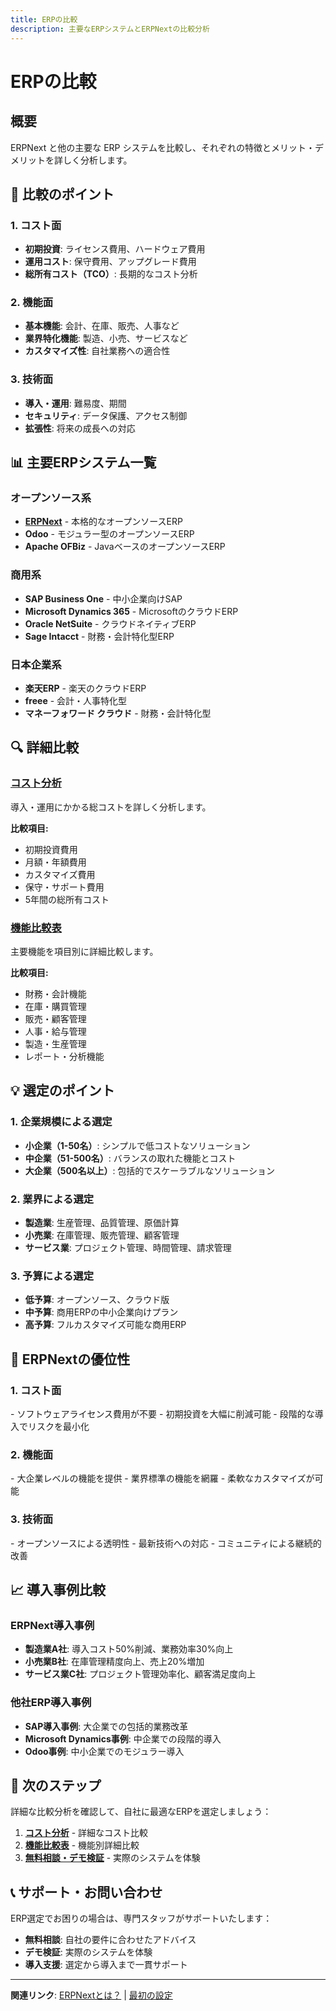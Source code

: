 ---
title: ERPの比較
description: 主要なERPシステムとERPNextの比較分析
---

# ERPの比較

## 概要

ERPNext と他の主要な ERP システムを比較し、それぞれの特徴とメリット・デメリットを詳しく分析します。

## 🎯 比較のポイント

### 1. コスト面
- **初期投資**: ライセンス費用、ハードウェア費用
- **運用コスト**: 保守費用、アップグレード費用
- **総所有コスト（TCO）**: 長期的なコスト分析

### 2. 機能面
- **基本機能**: 会計、在庫、販売、人事など
- **業界特化機能**: 製造、小売、サービスなど
- **カスタマイズ性**: 自社業務への適合性

### 3. 技術面
- **導入・運用**: 難易度、期間
- **セキュリティ**: データ保護、アクセス制御
- **拡張性**: 将来の成長への対応

## 📊 主要ERPシステム一覧

### オープンソース系
- **[ERPNext](/knowledge/erp-comparison/erpnext-vs-others)** - 本格的なオープンソースERP
- **Odoo** - モジュラー型のオープンソースERP
- **Apache OFBiz** - JavaベースのオープンソースERP

### 商用系
- **SAP Business One** - 中小企業向けSAP
- **Microsoft Dynamics 365** - MicrosoftのクラウドERP
- **Oracle NetSuite** - クラウドネイティブERP
- **Sage Intacct** - 財務・会計特化型ERP

### 日本企業系
- **楽天ERP** - 楽天のクラウドERP
- **freee** - 会計・人事特化型
- **マネーフォワード クラウド** - 財務・会計特化型

## 🔍 詳細比較

### [コスト分析](/knowledge/erp-comparison/cost-analysis)
導入・運用にかかる総コストを詳しく分析します。

**比較項目:**
- 初期投資費用
- 月額・年額費用
- カスタマイズ費用
- 保守・サポート費用
- 5年間の総所有コスト

### [機能比較表](/knowledge/erp-comparison/feature-comparison)
主要機能を項目別に詳細比較します。

**比較項目:**
- 財務・会計機能
- 在庫・購買管理
- 販売・顧客管理
- 人事・給与管理
- 製造・生産管理
- レポート・分析機能

## 💡 選定のポイント

### 1. 企業規模による選定
- **小企業（1-50名）**: シンプルで低コストなソリューション
- **中企業（51-500名）**: バランスの取れた機能とコスト
- **大企業（500名以上）**: 包括的でスケーラブルなソリューション

### 2. 業界による選定
- **製造業**: 生産管理、品質管理、原価計算
- **小売業**: 在庫管理、販売管理、顧客管理
- **サービス業**: プロジェクト管理、時間管理、請求管理

### 3. 予算による選定
- **低予算**: オープンソース、クラウド版
- **中予算**: 商用ERPの中小企業向けプラン
- **高予算**: フルカスタマイズ可能な商用ERP

## 🚀 ERPNextの優位性

### 1. コスト面
<Callout type="success" title="コスト優位">
- ソフトウェアライセンス費用が不要
- 初期投資を大幅に削減可能
- 段階的な導入でリスクを最小化
</Callout>

### 2. 機能面
<Callout type="info" title="機能充実">
- 大企業レベルの機能を提供
- 業界標準の機能を網羅
- 柔軟なカスタマイズが可能
</Callout>

### 3. 技術面
<Callout type="warning" title="技術的特徴">
- オープンソースによる透明性
- 最新技術への対応
- コミュニティによる継続的改善
</Callout>

## 📈 導入事例比較

### ERPNext導入事例
- **製造業A社**: 導入コスト50%削減、業務効率30%向上
- **小売業B社**: 在庫管理精度向上、売上20%増加
- **サービス業C社**: プロジェクト管理効率化、顧客満足度向上

### 他社ERP導入事例
- **SAP導入事例**: 大企業での包括的業務改革
- **Microsoft Dynamics事例**: 中企業での段階的導入
- **Odoo事例**: 中小企業でのモジュラー導入

## 🎯 次のステップ

詳細な比較分析を確認して、自社に最適なERPを選定しましょう：

1. **[コスト分析](/knowledge/erp-comparison/cost-analysis)** - 詳細なコスト比較
2. **[機能比較表](/knowledge/erp-comparison/feature-comparison)** - 機能別詳細比較
3. **[無料相談・デモ検証](/#consultation-section)** - 実際のシステムを体験

## 📞 サポート・お問い合わせ

ERP選定でお困りの場合は、専門スタッフがサポートいたします：

- **無料相談**: 自社の要件に合わせたアドバイス
- **デモ検証**: 実際のシステムを体験
- **導入支援**: 選定から導入まで一貫サポート

---

**関連リンク**: [ERPNextとは？](/knowledge/erpnext) | [最初の設定](/knowledge/getting-started)

